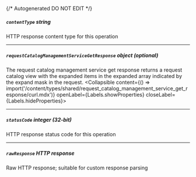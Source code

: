 {/* Autogenerated DO NOT EDIT  */}

##### `contentType` _string_
HTTP response content type for this operation

---
##### `requestCatalogManagementServiceGetResponse` _object (optional)_
The request catalog management service get response returns a request catalog view with the expanded items in the expanded array indicated by the expand mask in the request.
<Collapsible content={() => import('/content/types/shared/request_catalog_management_service_get_response/curl.mdx')} openLabel={Labels.showProperties} closeLabel={Labels.hideProperties}>
</Collapsible>

---
##### `statusCode` _integer (32-bit)_
HTTP response status code for this operation

---
##### `rawResponse` _HTTP response_
Raw HTTP response; suitable for custom response parsing


